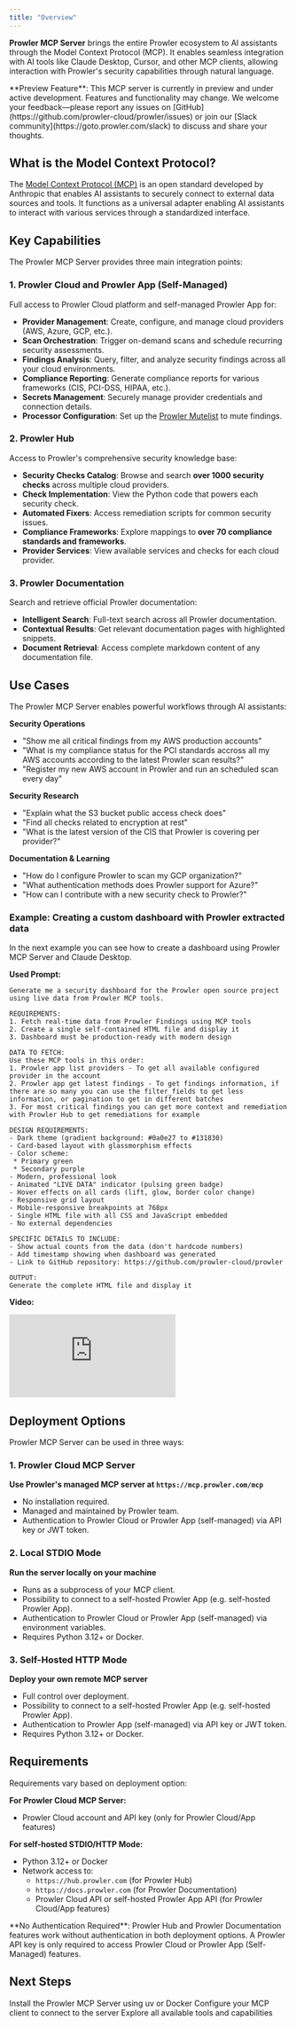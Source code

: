 ```yaml
---
title: "Overview"
---
```


**Prowler MCP Server** brings the entire Prowler ecosystem to AI assistants through the Model Context Protocol (MCP). It enables seamless integration with AI tools like Claude Desktop, Cursor, and other MCP clients, allowing interaction with Prowler's security capabilities through natural language.

<Warning>
**Preview Feature**: This MCP server is currently in preview and under active development. Features and functionality may change. We welcome your feedback—please report any issues on [GitHub](https://github.com/prowler-cloud/prowler/issues) or join our [Slack community](https://goto.prowler.com/slack) to discuss and share your thoughts.
</Warning>

## What is the Model Context Protocol?

The [Model Context Protocol (MCP)](https://modelcontextprotocol.io) is an open standard developed by Anthropic that enables AI assistants to securely connect to external data sources and tools. It functions as a universal adapter enabling AI assistants to interact with various services through a standardized interface.

## Key Capabilities

The Prowler MCP Server provides three main integration points:

### 1. Prowler Cloud and Prowler App (Self-Managed)

Full access to Prowler Cloud platform and self-managed Prowler App for:
- **Provider Management**: Create, configure, and manage cloud providers (AWS, Azure, GCP, etc.).
- **Scan Orchestration**: Trigger on-demand scans and schedule recurring security assessments.
- **Findings Analysis**: Query, filter, and analyze security findings across all your cloud environments.
- **Compliance Reporting**: Generate compliance reports for various frameworks (CIS, PCI-DSS, HIPAA, etc.).
- **Secrets Management**: Securely manage provider credentials and connection details.
- **Processor Configuration**: Set up the [Prowler Mutelist](/user-guide/tutorials/prowler-app-mute-findings) to mute findings.

### 2. Prowler Hub

Access to Prowler's comprehensive security knowledge base:
- **Security Checks Catalog**: Browse and search **over 1000 security checks** across multiple cloud providers.
- **Check Implementation**: View the Python code that powers each security check.
- **Automated Fixers**: Access remediation scripts for common security issues.
- **Compliance Frameworks**: Explore mappings to **over 70 compliance standards and frameworks**.
- **Provider Services**: View available services and checks for each cloud provider.

### 3. Prowler Documentation

Search and retrieve official Prowler documentation:
- **Intelligent Search**: Full-text search across all Prowler documentation.
- **Contextual Results**: Get relevant documentation pages with highlighted snippets.
- **Document Retrieval**: Access complete markdown content of any documentation file.

## Use Cases

The Prowler MCP Server enables powerful workflows through AI assistants:

**Security Operations**
- "Show me all critical findings from my AWS production accounts"
- "What is my compliance status for the PCI standards accross all my AWS accounts according to the latest Prowler scan results?"
- "Register my new AWS account in Prowler and run an scheduled scan every day"

**Security Research**
- "Explain what the S3 bucket public access check does"
- "Find all checks related to encryption at rest"
- "What is the latest version of the CIS that Prowler is covering per provider?"

**Documentation & Learning**
- "How do I configure Prowler to scan my GCP organization?"
- "What authentication methods does Prowler support for Azure?"
- "How can I contribute with a new security check to Prowler?"

### Example: Creating a custom dashboard with Prowler extracted data

In the next example you can see how to create a dashboard using Prowler MCP Server and Claude Desktop.

**Used Prompt:**
```
Generate me a security dashboard for the Prowler open source project using live data from Prowler MCP tools.

REQUIREMENTS:
1. Fetch real-time data from Prowler Findings using MCP tools
2. Create a single self-contained HTML file and display it
3. Dashboard must be production-ready with modern design

DATA TO FETCH:
Use these MCP tools in this order:
1. Prowler app list providers - To get all available configured provider in the account
2. Prowler app get latest findings - To get findings information, if there are so many you can use the filter_fields to get less information, or pagination to get in different batches
3. For most critical findings you can get more context and remediation with Prowler Hub to get remediations for example

DESIGN REQUIREMENTS:
- Dark theme (gradient background: #0a0e27 to #131830)
- Card-based layout with glassmorphism effects
- Color scheme:
 * Primary green
 * Secondary purple
- Modern, professional look
- Animated "LIVE DATA" indicator (pulsing green badge)
- Hover effects on all cards (lift, glow, border color change)
- Responsive grid layout
- Mobile-responsive breakpoints at 768px
- Single HTML file with all CSS and JavaScript embedded
- No external dependencies

SPECIFIC DETAILS TO INCLUDE:
- Show actual counts from the data (don't hardcode numbers)
- Add timestamp showing when dashboard was generated
- Link to GitHub repository: https://github.com/prowler-cloud/prowler

OUTPUT:
Generate the complete HTML file and display it
```

**Video:**
<iframe
  className="w-full aspect-video rounded-xl"
  src="https://www.youtube.com/embed/li29KNmYd4g?si=P3m6eB2z0Cqqse_H"
  title="Prowler MCP Server - Creating a dashboard"
  frameBorder="0"
  allow="accelerometer; autoplay; clipboard-write; encrypted-media; gyroscope; picture-in-picture"
  allowFullScreen
></iframe>


## Deployment Options

Prowler MCP Server can be used in three ways:

### 1. Prowler Cloud MCP Server

**Use Prowler's managed MCP server at `https://mcp.prowler.com/mcp`**

- No installation required.
- Managed and maintained by Prowler team.
- Authentication to Prowler Cloud or Prowler App (self-managed) via API key or JWT token.

### 2. Local STDIO Mode

**Run the server locally on your machine**

- Runs as a subprocess of your MCP client.
- Possibility to connect to a self-hosted Prowler App (e.g. self-hosted Prowler App).
- Authentication to Prowler Cloud or Prowler App (self-managed) via environment variables.
- Requires Python 3.12+ or Docker.

### 3. Self-Hosted HTTP Mode

**Deploy your own remote MCP server**

- Full control over deployment.
- Possibility to connect to a self-hosted Prowler App (e.g. self-hosted Prowler App).
- Authentication to Prowler App (self-managed) via API key or JWT token.
- Requires Python 3.12+ or Docker.

## Requirements

Requirements vary based on deployment option:

**For Prowler Cloud MCP Server:**
- Prowler Cloud account and API key (only for Prowler Cloud/App features)

**For self-hosted STDIO/HTTP Mode:**
- Python 3.12+ or Docker
- Network access to:
  - `https://hub.prowler.com` (for Prowler Hub)
  - `https://docs.prowler.com` (for Prowler Documentation)
  - Prowler Cloud API or self-hosted Prowler App API (for Prowler Cloud/App features)

<Note>
**No Authentication Required**: Prowler Hub and Prowler Documentation features work without authentication in both deployment options. A Prowler API key is only required to access Prowler Cloud or Prowler App (Self-Managed) features.
</Note>

## Next Steps

<CardGroup cols={2}>
  <Card title="Installation" icon="download" href="/getting-started/installation/prowler-mcp">
    Install the Prowler MCP Server using uv or Docker
  </Card>
  <Card title="Configuration" icon="gear" href="/getting-started/basic-usage/prowler-mcp">
    Configure your MCP client to connect to the server
  </Card>
</CardGroup>

<Card title="Tools Reference" icon="wrench" href="/getting-started/basic-usage/prowler-mcp-tools" horizontal>
  Explore all available tools and capabilities
</Card>
